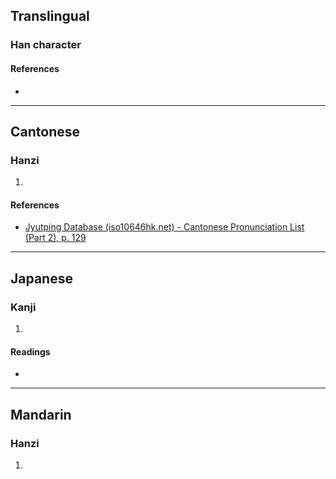 {{character info/new}}
==Translingual==

===Han character===
{{Han char|rn=75|rad=木|as=08|sn=12|four=|canj=DYOK|ids=⿰木夜}}

====References====
* {{Han ref|kx=0534.070|dkj=14970|dj=0922.060|hdz=21236.120|uh=68ED|ud=26861}}

----

==Cantonese==

===Hanzi===
{{yue-hanzi|jyut=[[jik6]]|y=yik6}}

# {{rfdef|yue|sort=木08}}

====References====
* [http://www.iso10646hk.net/jp/document/download.jsp Jyutping Database (iso10646hk.net) - Cantonese Pronunciation List (Part 2), p. 129]

----

==Japanese==

===Kanji===
{{ja-kanji|grade=|rs=木08}}

# {{rfdef|ja|sort=木08}}

====Readings====
* {{ja-readings|on=[[えき]] (eki), [[よく]] (yoku)|kun=[[ねむのき]] (nemunoki)}}

----

==Mandarin==

===Hanzi===
{{cmn-hanzi|pin=[[yì]] ([[yi4]])|wg=i<sup>4</sup>}}

# {{rfdef|cmn|sort=木08}}